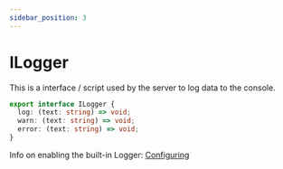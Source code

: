 ```yaml
---
sidebar_position: 3
---
```


# ILogger

This is a interface / script used by the server to log data to the console.

```ts
export interface ILogger {
  log: (text: string) => void;
  warn: (text: string) => void;
  error: (text: string) => void;
}
```

Info on enabling the built-in Logger: [Configuring](./config#logger)